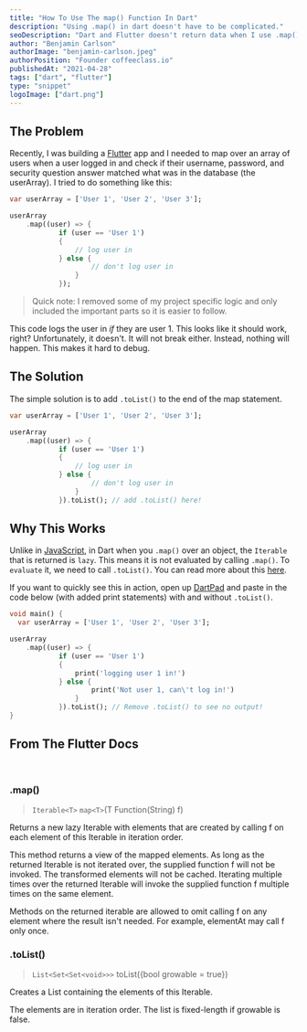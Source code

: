 ```yaml
---
title: "How To Use The map() Function In Dart"
description: "Using .map() in dart doesn't have to be complicated."
seoDescription: "Dart and Flutter doesn't return data when I use .map() function on array list."
author: "Benjamin Carlson"
authorImage: "benjamin-carlson.jpeg"
authorPosition: "Founder coffeeclass.io"
publishedAt: "2021-04-28"
tags: ["dart", "flutter"]
type: "snippet"
logoImage: ["dart.png"]
---
```


## The Problem

Recently, I was building a [Flutter](https://flutter.dev/?gclid=Cj0KCQjwsqmEBhDiARIsANV8H3aB8Bs-JYv8Pupzys4lwa3Trgh2gIfCWxUGsf4BuCIVxM0VJnT6sikaAmc_EALw_wcB&gclsrc=aw.ds) app and
I needed to map over an array of users when a user logged in and check if their username, password, and security question answer matched what was
in the database (the userArray). I tried to do something like this:

```dart
var userArray = ['User 1', 'User 2', 'User 3'];

userArray
    .map((user) => {
            if (user == 'User 1')
            {
                // log user in
            } else {
                    // don't log user in
                }
            });
```

> Quick note: I removed some of my project specific logic and only included the important parts so it is easier to follow.

This code logs the user in *if* they are user 1. This looks like it should work, right? Unfortunately, it doesn't. It will not break either. Instead,
nothing will happen. This makes it hard to debug.

## The Solution

The simple solution is to add `.toList()` to the end of the map statement.

```dart
var userArray = ['User 1', 'User 2', 'User 3'];

userArray
    .map((user) => {
            if (user == 'User 1')
            {
                // log user in
            } else {
                    // don't log user in
                }
            }).toList(); // add .toList() here!
```

## Why This Works

Unlike in [JavaScript](https://www.javascript.com/), in Dart when you `.map()` over an object, the `Iterable` that
is returned is `lazy`. This means it is not evaluated by calling `.map()`. To `evaluate` it, we need to call `.toList()`. You
can read more about this [here](https://api.dart.dev/stable/2.12.4/dart-core/Iterable-class.html).

If you want to quickly see this in action, open up [DartPad](https://dartpad.dev/?null_safety=true) and paste in the code below (with added print statements)
with and without `.toList()`.

```dart
void main() {
  var userArray = ['User 1', 'User 2', 'User 3'];

userArray
    .map((user) => {
            if (user == 'User 1')
            {
                print('logging user 1 in!')
            } else {
                    print('Not user 1, can\'t log in!')
                }
            }).toList(); // Remove .toList() to see no output!
}
```

## From The Flutter Docs

<br />

### .map()

> `Iterable<T>` `map<T>`(T Function(String) f)

Returns a new lazy Iterable with elements that are created by calling f on each element of this Iterable in iteration order.

This method returns a view of the mapped elements. As long as the returned Iterable is not iterated over, the supplied function f will not be invoked. The transformed elements will not be cached. Iterating multiple times over the returned Iterable will invoke the supplied function f multiple times on the same element.

Methods on the returned iterable are allowed to omit calling f on any element where the result isn't needed. For example, elementAt may call f only once.

### .toList()

> `List<Set<Set<void>>>` toList({bool growable = true})

Creates a List containing the elements of this Iterable.

The elements are in iteration order. The list is fixed-length if growable is false.